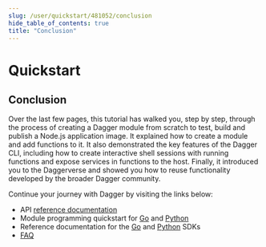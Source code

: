 ```yaml
---
slug: /user/quickstart/481052/conclusion
hide_table_of_contents: true
title: "Conclusion"
---
```


# Quickstart

<PartialExperimentalDocs />

## Conclusion

Over the last few pages, this tutorial has walked you, step by step, through the process of creating a Dagger module from scratch to test, build and publish a Node.js application image. It explained how to create a module and add functions to it. It also demonstrated the key features of the Dagger CLI, including how to create interactive shell sessions with running functions and expose services in functions to the host. Finally, it introduced you to the Daggerverse and showed you how to reuse functionality developed by the broader Dagger community.

Continue your journey with Dagger by visiting the links below:

- API [reference documentation](https://docs.dagger.io/api/reference)
- Module programming quickstart for [Go](../../developer/go/525021-quickstart.mdx) and [Python](../../developer/python/419481-quickstart.mdx)
- Reference documentation for the [Go](https://pkg.go.dev/dagger.io/dagger) and [Python](https://dagger-io.readthedocs.org/) SDKs
- [FAQ](../../faq.mdx)
